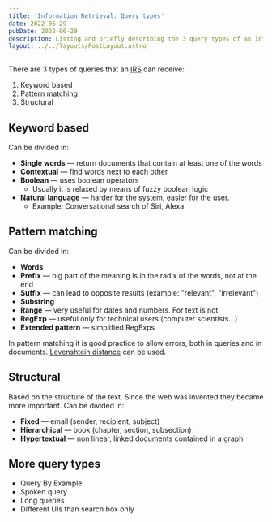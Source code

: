 ```yaml
---
title: 'Information Retrieval: Query types'
date: 2022-06-29
pubDate: 2022-06-29
description: Listing and briefly describing the 3 query types of an Information Retrieval System
layout: ../../layouts/PostLayout.astro
---
```



<InformationRetrievalPreface />

There are 3 types of queries that an <abbr title="Information Retrieval System">IRS</abbr> can receive:

1. Keyword based
2. Pattern matching
3. Structural

## Keyword based

Can be divided in:

- **Single words** — return documents that contain at least one of the words
- **Contextual** — find words next to each other
- **Boolean** — uses boolean operators
  - Usually it is relaxed by means of fuzzy boolean logic
- **Natural language** — harder for the system, easier for the user.
  - Example: Conversational search of Siri, Alexa

## Pattern matching

Can be divided in:

- **Words**
- **Prefix** — big part of the meaning is in the radix of the words, not at the end
- **Suffix** — can lead to opposite results (example: "relevant", "irrelevant")
- **Substring**
- **Range** — very useful for dates and numbers. For text is not
- **RegExp** — useful only for technical users (computer scientists...)
- **Extended pattern** — simplified RegExps

In pattern matching it is good practice to allow errors, both in queries and in documents. [Levenshtein distance](https://en.wikipedia.org/wiki/Levenshtein_distance) can be used.

## Structural

Based on the structure of the text. Since the web was invented they became more important. Can be divided in:

- **Fixed** — email (sender, recipient, subject)
- **Hierarchical** — book (chapter, section, subsection)
- **Hypertextual** — non linear, linked documents contained in a graph

## More query types

- Query By Example
- Spoken query
- Long queries
- Different UIs than search box only
